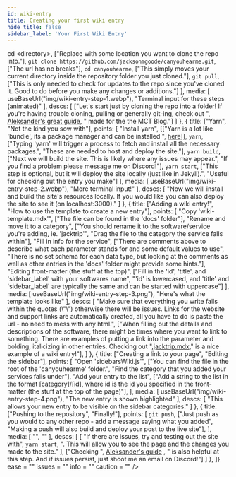 ```yaml
---
id: wiki-entry
title: Creating your first wiki entry
hide_title: false
sidebar_label: 'Your First Wiki Entry'
---
```


<div>   
    <GuideEntry 
        title = "Making a wiki entry" 
        description = "A simple how-to guide for making a wiki post on CYHM"
        steps = {[
            {
                title: ["Start with Git", "Git going"],
                points: [
                    <code>cd &#60;directory&#62;</code>,
                        ["Replace <directory> with some location you want to clone the repo into."],
                    <code>git clone https://github.com/jacksonmgoode/canyouhearme.git</code>,
                        ["The url has no breaks"],
                    <code>cd canyouhearme</code>,
                        ["This simply moves your current directory inside the repository folder you just cloned."],
                    <code>git pull</code>,
                        ["This is only needed to check for updates to the repo since you've cloned it. Good to do before you make any changes or additions."]
                ],
                media: [
                    useBaseUrl("img/wiki-entry-step-1.webp"),
                    "Terminal input for these steps (animated)"
                ],
                descs: [
                    ["Let's start just by cloning the repo into a folder! If you're having trouble cloning, pulling or generally git-ing, check out ", <a href='https://github.com/MCT-master/Guides/wiki/How-to-use-the-MCT-Blog-%E2%80%90-Creating-a-Blog-Post'>Aleksander's great guide</a>, " made for the the MCT Blog."]
                ]
            },
            {
                title: ["Yarn", "Not the kind you sow with"],
                points: [
                    "Install yarn",
                        [["Yarn is a lot like 'bundle', its a package manager and can be installed ", <a href='https://classic.yarnpkg.com/en/docs/install/'>here</a>]],
                    <code>yarn</code>,
                        ["Typing 'yarn' will trigger a process to fetch and install all the necessary packages.",
                        "These are needed to host and deploy the site."],
                    <code>yarn build</code>,
                        ["Next we will build the site. This is likely where any issues may appear.",
                        "If you find a problem please message me on Discord!"],
                    <code>yarn start</code>,
                        ["This step is optional, but it will deploy the site locally (just like in Jekyll).",
                        "Useful for checking out the entry you make"]
                ],
                media: [
                    useBaseUrl("img/wiki-entry-step-2.webp"),
                    "More terminal input!"
                ],
                descs: [
                    "Now we will install and build the site's resources locally. If you would like you can also deploy the site to see it (on localhost:3000)."
                ]
            },
            {
                title: ["Adding a wiki entry!", "How to use the template to create a new entry"],
                points: [
                    "Copy 'wiki-template.mdx'",
                        ["The file can be found in the 'docs' folder"],
                    "Rename and move it to a category",
                        ["You should rename it to the software/service you're adding, ie. 'jacktrip'",
                        "Drag the file to the category the service falls within"],
                    "Fill in info for the service",
                        ["There are comments above to describe what each parameter stands for and some default values to use",
                        "There is no set schema for each data type, but looking at the comments as well as other entries in the 'docs' folder might provide some hints."],
                    "Editing front-matter (the stuff at the top)",
                        ["Fill in the 'id', 'title', and 'sidebar_label' with your softwares name",
                        "'id' is lowercased, and 'title' and 'sidebar_label' are typically the same and can be started with uppercase"]
                ],
                media: [
                    useBaseUrl("img/wiki-entry-step-3.png"),
                    "Here's what the template looks like"
                ],
                descs: [
                    "Make sure that everything you write falls within the quotes (\"\") otherwise there will be issues. Links for the website and support links are automatically created, all you have to do is paste the url - no need to mess with any html.",
                    ["When filling out the details and descriptions of the software, there might be times where you want to link to something. There are examples of putting a link into the parameter and bolding, italicizing in other entries. Checking out ",<a href='https://github.com/jacksonmgoode/canyouhearme/edit/master/docs/audio/jacktrip.mdx'>jacktrip.mdx</a>," is a nice example of a wiki entry!"],   
                ]
            },
            {
                title: ["Creating a link to your page", "Editing the sidebar"],
                points: [
                    "Open 'sidebarsWiki.js'",
                        ["You can find the file in the root of the 'canyouhearme' folder.",
                        "Find the category that you added your services falls under"],
                    "Add your entry to the list",
                        ["Add a string to the list in the format [category]/[id], where id is the id you specified in the front-matter (the stuff at the top of the page)"],
                ],
                media: [
                    useBaseUrl("img/wiki-entry-step-4.png"),
                    "The new entry is shown highlighted"
                ],
                descs: [
                    "This allows your new entry to be visible on the sidebar categories."
                ]
            },
            {
                title: ["Pushing to the repository", "Finally!"],
                points: [
                    <code>git push</code>,
                        ["Just push as you would to any other repo - add a message saying what you added",
                        "Making a push will also build and deploy your post to the live site"],
                ],
                media: [
                    "",
                    ""
                ],
                descs: [
                    [ "If there are issues, try and testing out the site with", <code>yarn start</code>, ". This will allow you to see the page and the changes you made to the site." ],
                    ["Checking ", <a href='https://github.com/MCT-master/Guides/wiki/How-to-use-the-MCT-Blog-%E2%80%90-Creating-a-Blog-Post'>Aleksander's guide</a> , " is also helpful at this step. And if issues persist, just shoot me an email on Discord!"]
                ]
            },
        ]}
        ease = ""
        issues = ""
        info = ""
        caution = ""
    />
</div>